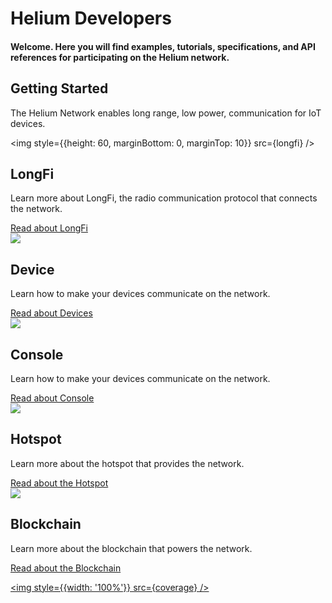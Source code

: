 


# Helium Developers 

#### Welcome. Here you will find examples, tutorials, specifications, and API references for participating on the Helium network.


## Getting Started
The Helium Network enables long range, low power, communication for IoT devices.

<div style={{display: 'grid', gridGap: 30, gridTemplateColumns:'repeat(auto-fit, minmax(228px, 1fr))', margin: '50px 0'}}>



<div style={{padding: '40px', backgroundColor: '#393A67', borderRadius: 10, textAlign: 'center' }}>

<img style={{height: 60, marginBottom: 0, marginTop: 10}} src={longfi} />
  <h2 style={{marginTop: 10, padding: 0, border: 'none'}}>LongFi</h2>
  <p>Learn more about LongFi, the radio communication protocol that connects the network.</p>
  <a style={{display: 'block'}} href="/longfi/overview"> Read about LongFi</a>
</div>

<div style={{ padding: '40px', backgroundColor: '#393A67', borderRadius: 10, textAlign: 'center'}}>
<img style={{height: 60, marginBottom: 0, marginTop: 10}} src={device} />
  <h2 style={{marginTop: 10, padding: 0, border: 'none'}}>Device</h2>
  <p>Learn how to make your devices communicate on the network.</p>
    <a style={{display: 'block'}} href="/device/overview"> Read about Devices</a>

</div>


<div style={{ padding: '40px', backgroundColor: '#393A67', borderRadius: 10, textAlign: 'center'}}>
<img style={{height: 60, marginBottom: 0, marginTop: 10}} src={console} />
  <h2 style={{marginTop: 10, padding: 0, border: 'none'}}>Console</h2>
  <p>Learn how to make your devices communicate on the network.</p>
    <a style={{display: 'block'}} href="/console/overview"> Read about Console</a>

</div>


<div style={{ padding: '40px', backgroundColor: '#393A67', borderRadius: 10, textAlign: 'center'}}>
<img style={{height: 60, marginBottom: 0, marginTop: 10}} src={hotspot} />
  <h2 style={{marginTop: 10, padding: 0, border: 'none'}}>Hotspot</h2>
  <p>Learn more about the hotspot that provides the network.</p>
      <a style={{display: 'block'}} href="/hotspot/overview"> Read about the Hotspot</a>

</div>




<div style={{ padding: '40px', backgroundColor: '#393A67', borderRadius: 10, textAlign: 'center'}}>
<img style={{height: 60, marginBottom: 0, marginTop: 10}} src={blockchain} />

  <h2 style={{marginTop: 10, padding: 0, border: 'none'}}>Blockchain</h2>
  <p>Learn more about the blockchain that powers the network.</p>
      <a style={{display: 'block'}} href="/blockchain/overview"> Read about the Blockchain</a>

</div>





</div>


<a href="https://network.helium.com/coverage"><img style={{width: '100%'}} src={coverage} /></a>

